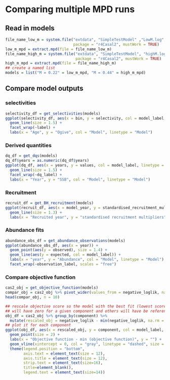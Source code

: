 # Comparing multiple MPD runs {#summarisemultipleinputs}



## Read in models
```r
file_name_low_m = system.file("extdata", "SimpleTestModel" ,"LowM.log", 
                              package = "r4Casal2", mustWork = TRUE)
low_m_mpd = extract.mpd(file = file_name_low_m)
file_name_high_m = system.file("extdata", "SimpleTestModel", "highM.log", 
                               package = "r4Casal2", mustWork = TRUE)
high_m_mpd = extract.mpd(file = file_name_high_m)
## create a named list
models = list("M = 0.22" = low_m_mpd, "M = 0.44" = high_m_mpd)
```


## Compare model outputs
### selectivities
```r
selectivity_df = get_selectivities(models)
ggplot(selectivity_df, aes(x = bin, y = selectivity, col = model_label, linetype = model_label)) +
  geom_line(size = 1.5) +
  facet_wrap(~label) +
  labs(x = "Age", y = "Ogive", col = "Model", linetype = "Model")
```

### Derived quantities
```r
dq_df = get_dqs(models)
dq_df$years = as.numeric(dq_df$years)
ggplot(dq_df, aes(x = years, y = values, col = model_label, linetype = model_label)) +
  geom_line(size = 1.5) +
  facet_wrap(~dq_label) +
  labs(x = "Year", y = "SSB", col = "Model", linetype = "Model")

```

### Recruitment
```r
recruit_df = get_BH_recruitment(models)
ggplot(recruit_df, aes(x = model_year, y = standardised_recruitment_multipliers, col = model_label, linetype = model_label)) +
  geom_line(size = 1.3) +
  labs(x = "Recruited year", y = "standardised recruitment multipliers", col = "Model", linetype = "Model")
```



### Abundance fits
```r
abundance_obs_df = get_abundance_observations(models)
ggplot(abundance_obs_df, aes(x = year)) +
  geom_point(aes(y = observed), size = 1.4) +
  geom_line(aes(y = expected, col = model_label)) +
  labs(x = "year", y = "Abundance", col = "Model", linetype = "Model") +
  facet_wrap(~observation_label, scales = "free")
```

### Compare objective function
```r
cas2_obj = get_objective_function(models)
compar_obj = cas2_obj %>% pivot_wider(values_from = negative_loglik, names_from = model_label, id_cols = component, values_fill	= NA)
head(compar_obj, n = 10)
```

```r
## rescale objective score so the model with the best fit (lowest score)
## will have zero for a given component and others will have be reference from that
obj_df = cas2_obj %>% group_by(component) %>% 
  mutate(rescaled_obj = negative_loglik - min(negative_loglik, na.rm = T))
## plot it for each component
ggplot(obj_df, aes(x = rescaled_obj, y = component, col = model_label, shape = model_label)) +
  geom_point(size = 2) +
  labs(x = "Objective function - min (objective function)", y = "") +
  geom_vline(xintercept = 0, col = "gray", linetype = "dashed", size = 1) +
  theme(legend.position = "bottom", 
        axis.text = element_text(size = 12), 
        axis.title = element_text(size = 12),
        strip.text = element_text(size=16),
        title=element_blank(),
        legend.text = element_text(size=14))
```



